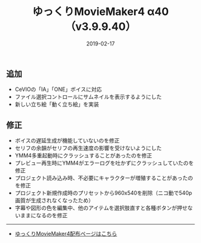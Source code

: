 ﻿---
title: ゆっくりMovieMaker4 α40 （v3.9.9.40）
date: 2019-02-17
tags: [YMM4,お知らせ]
---
## 追加
- CeVIOの「IA」「ONE」ボイスに対応
- ファイル選択コントロールにサムネイルを表示するようにした
- 新しい立ち絵「動く立ち絵」を実装
## 修正
- ボイスの遅延生成が機能していないのを修正
- セリフの余韻がセリフの再生速度の影響を受けないようにした
- YMM4多重起動時にクラッシュすることがあったのを修正
- プレビュー再生時にYMM4がエラーログを吐かずにクラッシュしていたのを修正
- プロジェクト読み込み時、不必要にキャラクターが増殖することがあったのを修正
- プロジェクト新規作成時のプリセットから960x540を削除（ニコ動で540p画質が生成されなくなったため）
- 字幕や図形の色を編集中、他のアイテムを選択肢直すと各種ボタンが押せないままになるのを修正

---

- [ゆっくりMovieMaker4配布ページはこちら](/ymm4/)